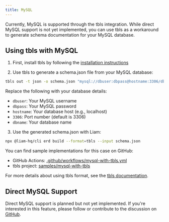 ---
title: MySQL
---

Currently, MySQL is supported through the tbls integration. While direct MySQL support is not yet implemented, you can use tbls as a workaround to generate schema documentation for your MySQL database.

## Using tbls with MySQL

1. First, install tbls by following the [installation instructions](https://github.com/k1LoW/tbls?tab=readme-ov-file#install)

2. Use tbls to generate a schema.json file from your MySQL database:

```bash
tbls out -t json -o schema.json "mysql://dbuser:dbpass@hostname:3306/dbname"
```

Replace the following with your database details:

- `dbuser`: Your MySQL username
- `dbpass`: Your MySQL password
- `hostname`: Your database host (e.g., localhost)
- `3306`: Port number (default is 3306)
- `dbname`: Your database name

3. Use the generated schema.json with Liam:

```bash
npx @liam-hq/cli erd build --format=tbls --input schema.json
```

You can find sample implementations for this case on GitHub:

- GitHub Actions: [.github/workflows/mysql-with-tbls.yml](https://github.com/liam-hq/liam-erd-samples/blob/main/.github/workflows/mysql-with-tbls.yml)
- tbls project: [samples/mysql-with-tbls](https://github.com/liam-hq/liam-erd-samples/tree/main/samples/mysql-with-tbls)

For more details about using tbls format, see the [tbls documentation](/docs/parser/supported-formats/tbls#using-tbls-json-output).

## Direct MySQL Support

Direct MySQL support is planned but not yet implemented. If you're interested in this feature, please follow or contribute to the discussion on [GitHub](https://github.com/liam-hq/liam/discussions/364).
